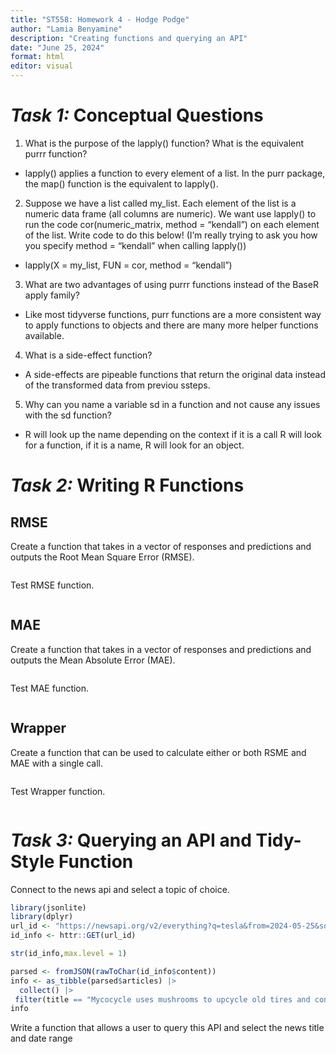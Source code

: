 ```yaml
---
title: "ST558: Homework 4 - Hodge Podge"
author: "Lamia Benyamine"
description: "Creating functions and querying an API"
date: "June 25, 2024"
format: html
editor: visual
---
```


# *Task 1:* Conceptual Questions

1.  What is the purpose of the lapply() function? What is the equivalent purrr function?

-   lapply() applies a function to every element of a list. In the purr package, the map() function is the equivalent to lapply().

2.  Suppose we have a list called my_list. Each element of the list is a numeric data frame (all columns are numeric). We want use lapply() to run the code cor(numeric_matrix, method = "kendall") on each element of the list. Write code to do this below! (I’m really trying to ask you how you specify method = "kendall" when calling lapply())

-   lapply(X = my_list, FUN = cor, method = "kendall")

3.  What are two advantages of using purrr functions instead of the BaseR apply family?

-   Like most tidyverse functions, purr functions are a more consistent way to apply functions to objects and there are many more helper functions available.

4.  What is a side-effect function?

-   A side-effects are pipeable functions that return the original data instead of the transformed data from previou ssteps.

5.  Why can you name a variable sd in a function and not cause any issues with the sd function?

-   R will look up the name depending on the context if it is a call R will look for a function, if it is a name, R will look for an object.

# *Task 2:* Writing R Functions

## RMSE

Create a function that takes in a vector of responses and predictions and outputs the Root Mean Square Error (RMSE).

```r

```

Test RMSE function.

```r

```

## MAE

Create a function that takes in a vector of responses and predictions and outputs the Mean Absolute Error (MAE).

```r

```

Test MAE function.

```r

```

## Wrapper

Create a function that can be used to calculate either or both RSME and MAE with a single call.

```r

```

Test Wrapper function.

```r

```

# *Task 3:* Querying an API and Tidy-Style Function

Connect to the news api and select a topic of choice.

```r
library(jsonlite)
library(dplyr)
url_id <- "https://newsapi.org/v2/everything?q=tesla&from=2024-05-25&sortBy=publishedAt&apiKey=6c4722dace224f01b1762cd4b8cd2165"
id_info <- httr::GET(url_id)

str(id_info,max.level = 1)

parsed <- fromJSON(rawToChar(id_info$content))
info <- as_tibble(parsed$articles) |>
  collect() |>
 filter(title == "Mycocycle uses mushrooms to upcycle old tires and construction waste | TechCrunch")
info
```

Write a function that allows a user to query this API and select the news title and date range

```r

```
